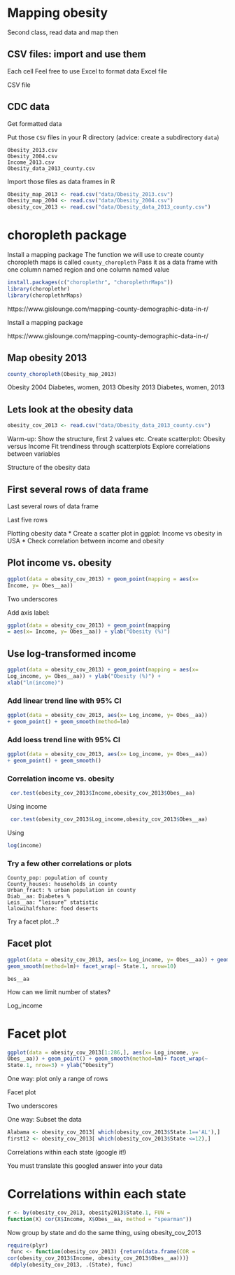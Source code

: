 # Mapping obesity
Second class, read data and map then



## CSV files: import and use them

Each cell 
Feel free to use Excel to format data
Excel file

CSV file

## CDC data

Get formatted data

Put those `CSV` files in your R directory (advice: create a subdirectory `data`)


```
Obesity_2013.csv
Obesity_2004.csv
Income_2013.csv
Obesity_data_2013_county.csv
```

Import those files as data frames in R

```r
Obesity_map_2013 <- read.csv("data/Obesity_2013.csv")
Obesity_map_2004 <- read.csv("data/Obesity_2004.csv")
obesity_cov_2013 <- read.csv("data/Obesity_data_2013_county.csv")
```


# choropleth package
Install a mapping package
The function we will use to create county choropleth maps is called
`county_choropleth`
Pass it as a data frame with one column named region and one column named value

```r
install.packages(c("choroplethr", "choroplethrMaps"))
library(choroplethr)
library(choroplethrMaps)
```

https://www.gislounge.com/mapping-county-demographic-data-in-r/

Install a mapping package

https://www.gislounge.com/mapping-county-demographic-data-in-r/

## Map obesity 2013
```r
county_choropleth(Obesity_map_2013)
```

Obesity 2004
Diabetes, women, 2013
Obesity 2013
Diabetes, women, 2013

## Lets look at the obesity data

```r
obesity_cov_2013 <- read.csv("data/Obesity_data_2013_county.csv")
```



Warm-up: Show the structure, first 2 values etc.
Create scatterplot: Obesity versus Income
Fit trendiness through scatterplots
Explore correlations between variables

Structure of the obesity data

## First several rows of data frame

Last several rows of data frame

Last five rows

Plotting obesity data
* Create a scatter plot in ggplot: Income vs obesity in USA
* Check correlation between income and obesity

## Plot income vs. obesity
```r
ggplot(data = obesity_cov_2013) + geom_point(mapping = aes(x=
Income, y= Obes__aa))
```
Two underscores

Add axis label:
```r
ggplot(data = obesity_cov_2013) + geom_point(mapping
= aes(x= Income, y= Obes__aa)) + ylab("Obesity (%)")
```


## Use log-transformed income

```r
ggplot(data = obesity_cov_2013) + geom_point(mapping = aes(x=
Log_income, y= Obes__aa)) + ylab("Obesity (%)") +
xlab("ln(income)")
```


### Add linear trend line with 95% CI
```r
ggplot(data = obesity_cov_2013, aes(x= Log_income, y= Obes__aa))
+ geom_point() + geom_smooth(method=lm)
```

### Add loess trend line with 95% CI
```r
ggplot(data = obesity_cov_2013, aes(x= Log_income, y= Obes__aa))
+ geom_point() + geom_smooth()
```

### Correlation income vs. obesity
```r
 cor.test(obesity_cov_2013$Income,obesity_cov_2013$Obes__aa)
```

Using income

```r
 cor.test(obesity_cov_2013$Log_income,obesity_cov_2013$Obes__aa)
```

Using
```r
log(income)
```

### Try a few other correlations or plots

```
County_pop: population of county
County_houses: households in county
Urban_fract: % urban population in county
Diab__aa: Diabetes %
Leis__aa: “leisure” statistic
lalowihalfshare: food deserts
```


Try a facet plot…?

## Facet plot
```r
ggplot(data = obesity_cov_2013, aes(x= Log_income, y= Obes__aa)) + geom_point() +
geom_smooth(method=lm)+ facet_wrap(~ State.1, nrow=10)
```

`bes__aa`

How can we limit number of states?

Log_income

# Facet plot
```r
ggplot(data = obesity_cov_2013[1:286,], aes(x= Log_income, y=
Obes__aa)) + geom_point() + geom_smooth(method=lm)+ facet_wrap(~
State.1, nrow=3) + ylab(“Obesity”)
```


One way:
plot only a range of rows


Facet plot

Two
underscores

One way:
Subset the data

```r
Alabama <- obesity_cov_2013[ which(obesity_cov_2013$State.1=='AL'),]
first12 <- obesity_cov_2013[ which(obesity_cov_2013$State <=12),]
```


Correlations within each state
(google it!)

You must translate this googled answer into your data

# Correlations within each state

```r
r <- by(obesity_cov_2013, obesity2013$State.1, FUN =
function(X) cor(X$Income, X$Obes__aa, method = "spearman"))
```


Now group by state and do the same thing, using obesity_cov_2013

```r
require(plyr)
 func <- function(obesity_cov_2013) {return(data.frame(COR =
cor(obesity_cov_2013$Income, obesity_cov_2013$Obes__aa)))}
 ddply(obesity_cov_2013, .(State), func)
```

